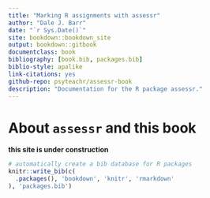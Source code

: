 ```yaml
--- 
title: "Marking R assignments with assessr"
author: "Dale J. Barr"
date: "`r Sys.Date()`"
site: bookdown::bookdown_site
output: bookdown::gitbook
documentclass: book
bibliography: [book.bib, packages.bib]
biblio-style: apalike
link-citations: yes
github-repo: psyteachr/assessr-book
description: "Documentation for the R package assessr."
---
```


# About `assessr` and this book

**this site is under construction**

```r
# automatically create a bib database for R packages
knitr::write_bib(c(
  .packages(), 'bookdown', 'knitr', 'rmarkdown'
), 'packages.bib')
```
